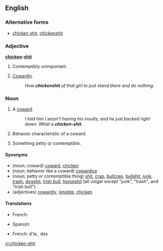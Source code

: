 ==English==

===Alternative forms===
* [[chicken shit]], [[chickenshit]]

===Adjective===
'''[[chicken]]-[[shit]]'''

# {{vulgar|slang}} Contemptibly unimportant.
# {{vulgar|slang}} [[cowardly|Cowardly]].
#: ''How '''chickenshit''' of that girl to just stand there and do nothing.''

===Noun===
{{en-noun|head=[[chicken]]-[[shit]]}}

# {{vulgar|slang}} A [[coward]].
#: ''I told him I wasn't having his insults, and he just backed right down. What a '''chicken-shit'''.''
# {{vulgar|slang}} Behavior characteristic of a coward.
# {{vulgar|slang}} Something petty or contemptible.

====Synonyms====
* (noun; coward) [[coward]], [[chicken]] {{qualifier|slang}}
* (noun; behavior like a coward) [[cowardice]]
* (noun; petty or contemptible thing) [[shit]], [[crap]], [[bullcrap]], [[bullshit]], [[junk]], [[trash]], [[dogshit]], [[Irish bull]], [[horseshit]] (all vulgar except "junk", "trash", and "Irish bull")
* (adjectives) [[cowardly]], [[ignoble]], [[chicken]] {{qualifier|slang}}

====Translations====
{{trans-top|coward}}
* French: {{t+|fr|poule mouillée|f}}
{{trans-mid}}
* Spanish: {{t-|es|cobarde de mierda|n}}
{{trans-bottom}}
{{trans-top|contemptible thing}}
* French: d'la {{t+|fr|merde|f}}, des {{t+|fr|conneries|f|p}}
{{trans-mid}}
{{trans-bottom}}

[[vi:chicken-shit]]
